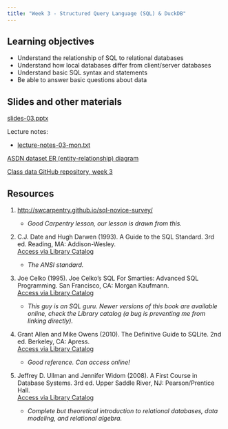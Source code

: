 ```yaml
---
title: "Week 3 - Structured Query Language (SQL) & DuckDB"
---
```


## Learning objectives

-   Understand the relationship of SQL to relational databases
-   Understand how local databases differ from client/server databases
-   Understand basic SQL syntax and statements
-   Be able to answer basic questions about data

## Slides and other materials

[slides-03.pptx](slides-03.pptx)

Lecture notes:

-   [lecture-notes-03-mon.txt](lecture-notes-03-mon.txt)

[ASDN dataset ER (entity-relationship) diagram](asdn-er-diagram.png)

[Class data GitHub repository, week 3](https://github.com/UCSB-Library-Research-Data-Services/bren-meds213-spring-2024-class-data/tree/main/week3)

## Resources

1.  <http://swcarpentry.github.io/sql-novice-survey/>

    -   *Good Carpentry lesson, our lesson is drawn from this.*

2.  C.J. Date and Hugh Darwen (1993). A Guide to the SQL Standard. 3rd ed. Reading, MA: Addison-Wesley.\
    [Access via Library Catalog](https://search.library.ucsb.edu/permalink/01UCSB_INST/1aqck9j/alma9913412734306531)

    -   *The ANSI standard.*

3.  Joe Celko (1995). Joe Celko's SQL For Smarties: Advanced SQL Programming. San Francisco, CA: Morgan Kaufmann.\
    [Access via Library Catalog](https://search.library.ucsb.edu/permalink/01UCSB_INST/1aqck9j/alma9913962957206531)

    -   *This guy is an SQL guru. Newer versions of this book are available online, check the Library catalog (a bug is preventing me from linking directly).*

4.  Grant Allen and Mike Owens (2010). The Definitive Guide to SQLite. 2nd ed. Berkeley, CA: Apress.\
    [Access via Library Catalog](https://search.library.ucsb.edu/permalink/01UCSB_INST/1aqck9j/alma9914806582006531)

    -   *Good reference. Can access online!*

5.  Jeffrey D. Ullman and Jennifer Widom (2008). A First Course in Database Systems. 3rd ed. Upper Saddle River, NJ: Pearson/Prentice Hall.\
    [Access via Library Catalog](https://search.library.ucsb.edu/permalink/01UCSB_INST/1aqck9j/alma990032103790203776)

    -   *Complete but theoretical introduction to relational databases, data modeling, and relational algebra.*
